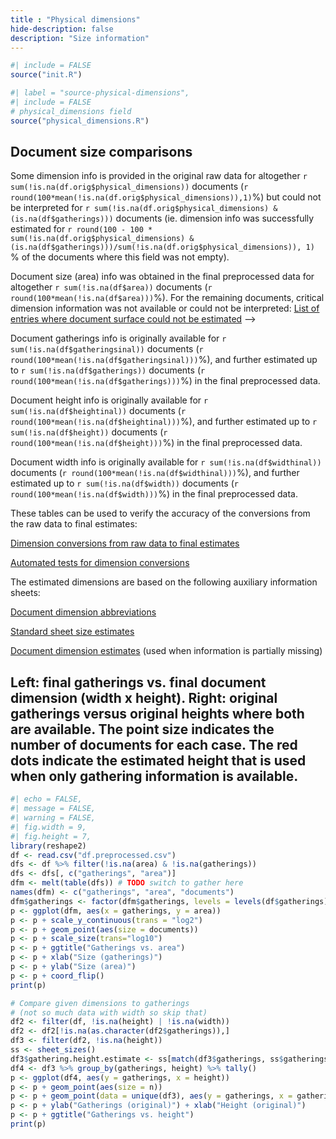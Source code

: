 ```yaml
---
title : "Physical dimensions"
hide-description: false
description: "Size information"
---
```


```r
#| include = FALSE
source("init.R")

```

```r
#| label = "source-physical-dimensions",
#| include = FALSE
# physical_dimensions field
source("physical_dimensions.R")
```

## Document size comparisons

Some dimension info is provided in the original raw data for altogether `r sum(!is.na(df.orig$physical_dimensions))` documents (`r round(100*mean(!is.na(df.orig$physical_dimensions)),1)`%) but could not be interpreted for `r sum(!is.na(df.orig$physical_dimensions) & (is.na(df$gatherings)))` documents (ie. dimension info was successfully estimated for `r round(100 - 100 * sum(!is.na(df.orig$physical_dimensions) & (is.na(df$gatherings)))/sum(!is.na(df.orig$physical_dimensions)), 1)` % of the documents where this field was not empty).

Document size (area) info was obtained in the final preprocessed data for altogether `r sum(!is.na(df$area))` documents (`r round(100*mean(!is.na(df$area)))`%). For the remaining documents, critical dimension information was not available or could not be interpreted: [List of entries where document surface could not be estimated](physical_dimensions_incomplete.csv) --\>

Document gatherings info is originally available for `r sum(!is.na(df$gatheringsinal))` documents (`r round(100*mean(!is.na(df$gatheringsinal)))`%), and further estimated up to `r sum(!is.na(df$gatherings))` documents (`r round(100*mean(!is.na(df$gatherings)))`%) in the final preprocessed data.

Document height info is originally available for `r sum(!is.na(df$heightinal))` documents (`r round(100*mean(!is.na(df$heightinal)))`%), and further estimated up to `r sum(!is.na(df$height))` documents (`r round(100*mean(!is.na(df$height)))`%) in the final preprocessed data.

Document width info is originally available for `r sum(!is.na(df$widthinal))` documents (`r round(100*mean(!is.na(df$widthinal)))`%), and further estimated up to `r sum(!is.na(df$width))` documents (`r round(100*mean(!is.na(df$width)))`%) in the final preprocessed data.

These tables can be used to verify the accuracy of the conversions from the raw data to final estimates:

[Dimension conversions from raw data to final estimates](conversions_physical_dimensions.csv)

[Automated tests for dimension conversions](dataTable/data_table.html?path=../output.tables/tests_dimensions_polish.csv)

The estimated dimensions are based on the following auxiliary information sheets:

[Document dimension abbreviations](dataTable/data_table.html?path=../output.tables/document_size_abbreviations.csv)

[Standard sheet size estimates](dataTable/data_table.html?path=../output.tables/sheetsizes.csv)

[Document dimension estimates](dataTable/data_table.html?path=../output.tables/documentdimensions.csv) (used when information is partially missing)

<!--[Discarded dimension info](dimensions_discarded.csv)-->

## Left: final gatherings vs. final document dimension (width x height). Right: original gatherings versus original heights where both are available. The point size indicates the number of documents for each case. The red dots indicate the estimated height that is used when only gathering information is available.

```r
#| echo = FALSE,
#| message = FALSE,
#| warning = FALSE,
#| fig.width = 9,
#| fig.height = 7,
library(reshape2)
df <- read.csv("df.preprocessed.csv")
dfs <- df %>% filter(!is.na(area) & !is.na(gatherings))
dfs <- dfs[, c("gatherings", "area")]
dfm <- melt(table(dfs)) # TODO switch to gather here
names(dfm) <- c("gatherings", "area", "documents")
dfm$gatherings <- factor(dfm$gatherings, levels = levels(df$gatherings))
p <- ggplot(dfm, aes(x = gatherings, y = area)) 
p <- p + scale_y_continuous(trans = "log2")
p <- p + geom_point(aes(size = documents))
p <- p + scale_size(trans="log10")
p <- p + ggtitle("Gatherings vs. area")
p <- p + xlab("Size (gatherings)")
p <- p + ylab("Size (area)")
p <- p + coord_flip()
print(p)

# Compare given dimensions to gatherings
# (not so much data with width so skip that)
df2 <- filter(df, !is.na(height) | !is.na(width))
df2 <- df2[!is.na(as.character(df2$gatherings)),]
df3 <- filter(df2, !is.na(height))
ss <- sheet_sizes()
df3$gathering.height.estimate <- ss[match(df3$gatherings, ss$gatherings),"height"]
df4 <- df3 %>% group_by(gatherings, height) %>% tally()
p <- ggplot(df4, aes(y = gatherings, x = height))
p <- p + geom_point(aes(size = n))
p <- p + geom_point(data = unique(df3), aes(y = gatherings, x = gathering.height.estimate), color = "red")
p <- p + ylab("Gatherings (original)") + xlab("Height (original)") 
p <- p + ggtitle("Gatherings vs. height")
print(p)
```
    
